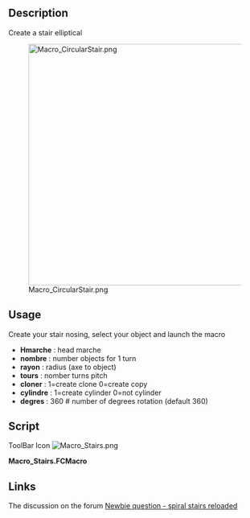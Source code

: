 <languages/>

{{Macro
|Name=Macro Stairs
|Icon=Macro_Stairs.png
|Description=Creates a stair helix. Create your stair nosing, select your object and launch the macro
|Author=Mario52
|Version=00.05
|Date=2023-08-11
|FCVersion=All
|Download=[https://wiki.freecad.org/images/a/a3/Macro_Stairs.png ToolBar Icon]
}}

==Description==

Create a stair elliptical

[[File:Macro CircularStair.png|480px]]

==Usage==

Create your stair nosing, select your object and launch the macro

*'''Hmarche'''  : head marche
*'''nombre'''   : number objects for 1 turn
*'''rayon'''    : radius (axe to object)
*'''tours'''    : nomber turns pitch 
*'''cloner'''   : 1=create clone    0=create copy
*'''cylindre''' : 1=create cylinder  0=not cylinder
*'''degres'''   : 360  # number of degrees rotation (default 360)

==Script==

ToolBar Icon [[Image:Macro_Stairs.png]]

'''Macro_Stairs.FCMacro'''

{{MacroCode|code=

# Select your object(s) give :
#     head marche
#     number objects for 1 turn
#     radius (axe to object)
#     number turns
# the original object is not modify
# Macro_Stairs.FCMacro
# 
#01/03/2015 2019/07/24
import FreeCAD, Draft, Part

__title__   = "CircularStair"
__author__  = "Mario52"
__date__    = "2023/08/11"
__url__     = "https://freecad.org/index-fr.html"
__wiki__    = "https://wiki.freecad.org/Macro_Stairs"
__version__ = "00.05"

############## Modify here ####################
Hmarche  = 5  # head marche
nombre   = 5  # number objects for 1 turn
rayon    = 20  # radius (axe to object)
tours    = 2  # nomber turns pitch 
cloner   = 1   # 1=clone    0=copy
cylindre = 1   # 1=create cylinder  0=not cylinder
degres   = 360  # number of degrees  (default 360)
###############################################


try:
    sel = FreeCADGui.Selection.getSelection()[0]

    vecligne=[FreeCAD.Vector(0.0,0.0,0.0),FreeCAD.Vector(rayon,0.0,0.0)]   # vector for line directrice
    ligne = Draft.makeWire(vecligne,closed=False,face=False,support=None)  # creation de la ligne de base
    FreeCAD.ActiveDocument.openTransaction("Stair: Line")    # memorise les actions (avec annuler restore)

    coor_X = coor_Y = coor_Z = 0.0
    for i0 in range(tours):
        for i in range(0,degres,(int(degres/nombre))):                                  # boucle principale 0 to 360 degrees
            FreeCAD.ActiveDocument.openTransaction("Stair:" + str(i0) + "/" + str(i))    # memorise les actions (avec annuler restore)

            FreeCAD.ActiveDocument.getObject(ligne.Name).Placement=App.Placement(App.Vector(0,0,coor_Z), App.Rotation(App.Vector(0,0,1),i), App.Vector(0,0,0))
            try:
                a = ligne.Shape.Edges[0].Vertexes[1]       # fin de la ligne
                coor_X = (a.Point.x)
                coor_Y = (a.Point.y)
            except Exception:
                a = ligne.End         
                coor_X = (ligne.End.x)                      # fin de la ligne X
                coor_Y = (ligne.End.y)                      # fin de la ligne Y
    
            if cloner == 1:
                obj=Draft.clone(sel)
            else:
                obj = Draft.scale(sel,delta=App.Vector(1, 1, 1),center=App.Vector(),copy=True,legacy=True)
            try:
                for io in range(len(obj)):
                    obj[io].Placement=App.Placement(App.Vector(coor_X,coor_Y,coor_Z), App.Rotation(i,0,0), App.Vector(0,0,0))
            except Exception:
                obj.Placement=App.Placement(App.Vector(coor_X,coor_Y,coor_Z), App.Rotation(i,0,0), App.Vector(0,0,0))
    
            coor_Z += Hmarche
    App.ActiveDocument.removeObject(ligne.Name)                            # remove ligne de base directrice
    
    # create cylinder
    if cylindre == 1:
        FreeCAD.ActiveDocument.openTransaction("Stair: Cylinder")    # memorise les actions (avec annuler restore)
        App.ActiveDocument.addObject("Part::Cylinder","Cylinder")
        App.ActiveDocument.ActiveObject.Label = "Cylindre"
        FreeCAD.ActiveDocument.ActiveObject.Height = (Hmarche * nombre * tours)    # heigth of cylinder
        FreeCAD.ActiveDocument.ActiveObject.Radius = (rayon)                       # radius of cylinder
    
    FreeCAD.ActiveDocument.recompute()
except Exception:
    App.Console.PrintError(u"Select the stair treads")

}}

==Links==

The discussion on the forum [https://forum.freecad.org/viewtopic.php?f=3&t=9921 Newbie question - spiral stairs reloaded]
